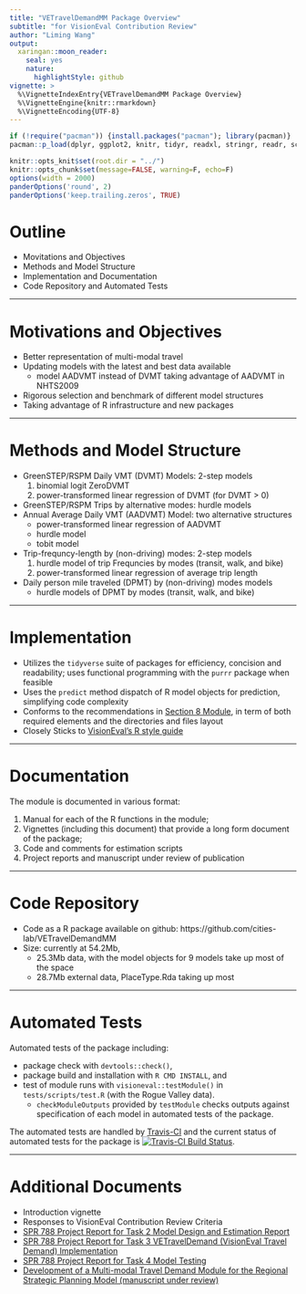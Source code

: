 ```yaml
---
title: "VETravelDemandMM Package Overview"
subtitle: "for VisionEval Contribution Review"
author: "Liming Wang"
output:
  xaringan::moon_reader:
    seal: yes
    nature:
      highlightStyle: github
vignette: >
  %\VignetteIndexEntry{VETravelDemandMM Package Overview}
  %\VignetteEngine{knitr::rmarkdown}
  %\VignetteEncoding{UTF-8}
---
```


<style>
  @page {
    size: 1210px 681px;
    margin: 0;
  }
  
  @media print {
    .remark-slide-scaler {
      width: 100% !important;
      height: 100% !important;
      transform: scale(1) !important;
      top: 0 !important;
      left: 0 !important;
    }
  }
</style>

```r
if (!require("pacman")) {install.packages("pacman"); library(pacman)}
pacman::p_load(dplyr, ggplot2, knitr, tidyr, readxl, stringr, readr, scales, pander)

knitr::opts_knit$set(root.dir = "../")
knitr::opts_chunk$set(message=FALSE, warning=F, echo=F)
options(width = 2000)
panderOptions('round', 2)
panderOptions('keep.trailing.zeros', TRUE)
```

# Outline

- Movitations and Objectives
- Methods and Model Structure
- Implementation and Documentation
- Code Repository and Automated Tests

---

# Motivations and Objectives

- Better representation of multi-modal travel
- Updating models with the latest and best data available
    - model AADVMT instead of DVMT taking advantage of AADVMT in NHTS2009
- Rigorous selection and benchmark of different model structures
- Taking advantage of R infrastructure and new packages

---

# Methods and Model Structure

- GreenSTEP/RSPM Daily VMT (DVMT) Models: 2-step models
    1. binomial logit ZeroDVMT
    2. power-transformed linear regression of DVMT (for DVMT > 0)
- GreenSTEP/RSPM Trips by alternative modes: hurdle models
- Annual Average Daily VMT (AADVMT) Model: two alternative structures
    - power-transformed linear regression of AADVMT
    - hurdle model
    - tobit model
- Trip-frequncy-length by (non-driving) modes: 2-step models
    1. hurdle model of trip Frequncies by modes (transit, walk, and bike)
    2. power-transformed linear regression of average trip length
- Daily person mile traveled (DPMT) by (non-driving) modes models
    - hurdle models of DPMT by modes (transit, walk, and bike)

---

# Implementation

- Utilizes the `tidyverse` suite of packages for efficiency, concision and readability; uses functional programming with the `purrr` package when feasible
- Uses the `predict` method dispatch of R model objects for prediction, simplifying code complexity
- Conforms to the recommendations in [Section 8 Module](https://github.com/gregorbj/VisionEval/blob/master/api/model_system_design.md#8-modules), in term of both required elements and the directories and files layout
- Closely Sticks to [VisionEval's R style guide](https://github.com/gregorbj/VisionEval/blob/master/api/Coding_Guidelines.md)

---

# Documentation

The module is documented in various format:

1. Manual for each of the R functions in the module;
1. Vignettes (including this document) that provide a long form document of the package;
1. Code and comments for estimation scripts
1. Project reports and manuscript under review of publication

---

# Code Repository

- Code as a R package available on github: https://github.com/cities-lab/VETravelDemandMM
- Size: currently at 54.2Mb, 
   - 25.3Mb data, with the model objects for 9 models take up most of the space
   - 28.7Mb external data, PlaceType.Rda taking up most

---

# Automated Tests

Automated tests of the package including:

- package check with `devtools::check()`,
- package build and installation with `R CMD INSTALL`, and
- test of module runs with `visioneval::testModule()` in `tests/scripts/test.R` (with the Rogue Valley data).
    - `checkModuleOutputs` provided by `testModule` checks outputs against specification of each model in automated tests of the package.

The automated tests are handled by [Travis-CI](https://travis-ci.org/) and the current status of automated tests for the package is [![Travis-CI Build Status](https://travis-ci.org/cities-lab/VETravelDemandMM.svg)](https://travis-ci.org/cities-lab/VETravelDemandMM).

---

# Additional Documents
- Introduction vignette
- Responses to VisionEval Contribution Review Criteria
- [SPR 788 Project Report for Task 2 Model Design and Estimation Report](https://cities-lab.github.io/SPR788/Task2_Report.html)
- [SPR 788 Project Report for Task 3 VETravelDemand (VisionEval Travel Demand) Implementation](https://cities-lab.github.io/SPR788/Task3_Report.html)
- [SPR 788 Project Report for Task 4 Model Testing](https://cities-lab.github.io/SPR788/Task4_Report.html)
- [Development of a Multi-modal Travel Demand Module for the Regional Strategic Planning Model (manuscript under review)](https://www.dropbox.com/s/y594fz44achoqkq/jtlu_rspm.pdf?dl=0)
